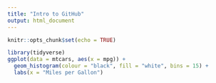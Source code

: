 ```yaml
---
title: "Intro to GitHub"
output: html_document
---
```


```r
knitr::opts_chunk$set(echo = TRUE)
```

```r
library(tidyverse)
ggplot(data = mtcars, aes(x = mpg)) +
  geom_histogram(colour = "black", fill = "white", bins = 15) +
  labs(x = "Miles per Gallon")
```